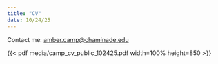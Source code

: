 ```yaml
---
title: "CV"
date: 10/24/25
---
```


Contact me: [amber.camp\@chaminade.edu](mailto:amber.camp@chaminade.edu)

{{< pdf media/camp_cv_public_102425.pdf width=100% height=850 >}}
